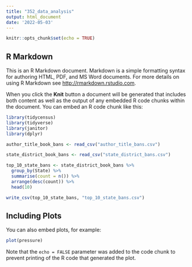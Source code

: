 ```yaml
---
title: "352_data_analysis"
output: html_document
date: '2022-05-03'
---
```


```r
knitr::opts_chunk$set(echo = TRUE)
```

## R Markdown

This is an R Markdown document. Markdown is a simple formatting syntax for authoring HTML, PDF, and MS Word documents. For more details on using R Markdown see <http://rmarkdown.rstudio.com>.

When you click the **Knit** button a document will be generated that includes both content as well as the output of any embedded R code chunks within the document. You can embed an R code chunk like this:

```r


library(tidycensus)
library(tidyverse)
library(janitor)
library(dplyr)

author_title_book_bans <- read_csv("author_title_bans.csv")

state_district_book_bans <- read_csv("state_district_bans.csv")

top_10_state_bans <- state_district_book_bans %>%
  group_by(State) %>%
  summarise(count = n()) %>%
  arrange(desc(count)) %>%
  head(10)

write_csv(top_10_state_bans, "top_10_state_bans.csv")

```

## Including Plots

You can also embed plots, for example:

```r
plot(pressure)
```

Note that the `echo = FALSE` parameter was added to the code chunk to prevent printing of the R code that generated the plot.
